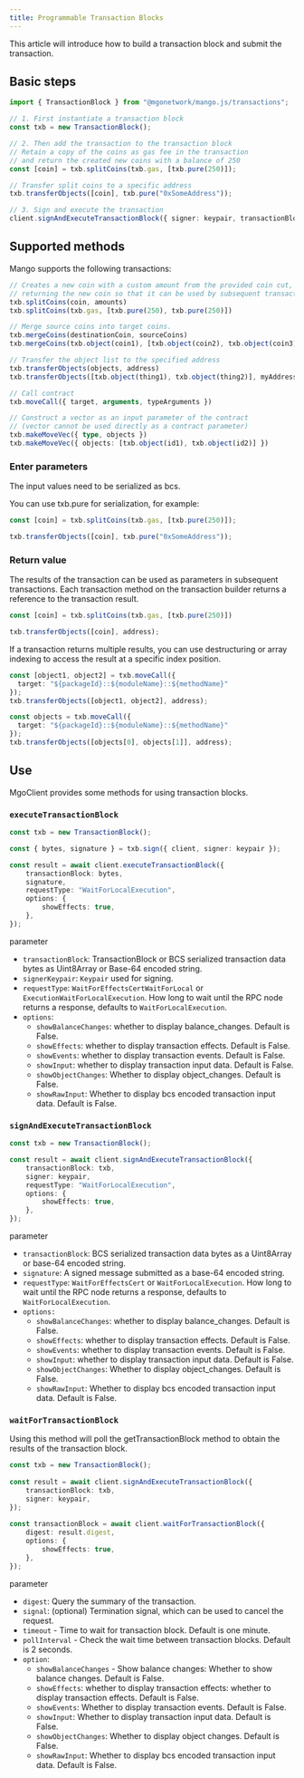 ```yaml
---
title: Programmable Transaction Blocks
---
```


This article will introduce how to build a transaction block and submit the transaction.

## Basic steps

```TypeScript
import { TransactionBlock } from "@mgonetwork/mango.js/transactions";

// 1. First instantiate a transaction block
const txb = new TransactionBlock();

// 2. Then add the transaction to the transaction block
// Retain a copy of the coins as gas fee in the transaction
// and return the created new coins with a balance of 250
const [coin] = txb.splitCoins(txb.gas, [txb.pure(250)]);

// Transfer split coins to a specific address
txb.transferObjects([coin], txb.pure("0xSomeAddress"));

// 3. Sign and execute the transaction
client.signAndExecuteTransactionBlock({ signer: keypair, transactionBlock: txb });
```

## Supported methods

Mango supports the following transactions:

```TypeScript
// Creates a new coin with a custom amount from the provided coin cut,
// returning the new coin so that it can be used by subsequent transactions.
txb.splitCoins(coin, amounts)
txb.splitCoins(txb.gas, [txb.pure(250), txb.pure(250)])

// Merge source coins into target coins.
txb.mergeCoins(destinationCoin, sourceCoins)
txb.mergeCoins(txb.object(coin1), [txb.object(coin2), txb.object(coin3)])

// Transfer the object list to the specified address
txb.transferObjects(objects, address)
txb.transferObjects([txb.object(thing1), txb.object(thing2)], myAddress)

// Call contract
txb.moveCall({ target, arguments, typeArguments })

// Construct a vector as an input parameter of the contract
// (vector cannot be used directly as a contract parameter)
txb.makeMoveVec({ type, objects })
txb.makeMoveVec({ objects: [txb.object(id1), txb.object(id2)] })
```

### Enter parameters

The input values need to be serialized as bcs.

You can use txb.pure for serialization, for example:

```TypeScript
const [coin] = txb.splitCoins(txb.gas, [txb.pure(250)]);

txb.transferObjects([coin], txb.pure("0xSomeAddress"));
```

### Return value

The results of the transaction can be used as parameters in subsequent transactions. Each transaction method on the transaction builder returns a reference to the transaction result.

```TypeScript
const [coin] = txb.splitCoins(txb.gas, [txb.pure(250)])

txb.transferObjects([coin], address);
```

If a transaction returns multiple results, you can use destructuring or array indexing to access the result at a specific index position.

```TypeScript
const [object1, object2] = txb.moveCall({
  target: "${packageId}::${moduleName}::${methodName}"
});
txb.transferObjects([object1, object2], address);

const objects = txb.moveCall({
  target: "${packageId}::${moduleName}::${methodName}"
});
txb.transferObjects([objects[0], objects[1]], address);
```

## Use

MgoClient provides some methods for using transaction blocks.

### `executeTransactionBlock`

```TypeScript
const txb = new TransactionBlock();

const { bytes, signature } = txb.sign({ client, signer: keypair });

const result = await client.executeTransactionBlock({
	transactionBlock: bytes,
	signature,
	requestType: "WaitForLocalExecution",
	options: {
		showEffects: true,
	},
});
```

parameter

- `transactionBlock`: TransactionBlock or BCS serialized transaction data bytes as Uint8Array or Base-64 encoded string.
- `signerKeypair`: `Keypair` used for signing.
- `requestType`: `WaitForEffectsCertWaitForLocal` or `ExecutionWaitForLocalExecution`. How long to wait until the RPC node returns a response, defaults to `WaitForLocalExecution`.
- `options`:
  - `showBalanceChanges`: whether to display balance_changes. Default is False.
  - `showEffects`: whether to display transaction effects. Default is False.
  - `showEvents`: whether to display transaction events. Default is False.
  - `showInput`: whether to display transaction input data. Default is False.
  - `showObjectChanges`: Whether to display object_changes. Default is False.
  - `showRawInput`: Whether to display bcs encoded transaction input data. Default is False.

### **`signAndExecuteTransactionBlock`**

```TypeScript
const txb = new TransactionBlock();

const result = await client.signAndExecuteTransactionBlock({
	transactionBlock: txb,
	signer: keypair,
	requestType: "WaitForLocalExecution",
	options: {
		showEffects: true,
	},
});
```

parameter

- `transactionBlock`: BCS serialized transaction data bytes as a Uint8Array or base-64 encoded string.
- `signature`: A signed message submitted as a base-64 encoded string.
- `requestType`: `WaitForEffectsCert` or `WaitForLocalExecution`. How long to wait until the RPC node returns a response, defaults to `WaitForLocalExecution`.
- `options:`
  - `showBalanceChanges`: whether to display balance_changes. Default is False.
  - `showEffects`: whether to display transaction effects. Default is False.
  - `showEvents`: whether to display transaction events. Default is False.
  - `showInput`: whether to display transaction input data. Default is False.
  - `showObjectChanges`: Whether to display object_changes. Default is False.
  - `showRawInput`: Whether to display bcs encoded transaction input data. Default is False.

### **`waitForTransactionBlock`**

Using this method will poll the getTransactionBlock method to obtain the results of the transaction block.

```TypeScript
const txb = new TransactionBlock();
 
const result = await client.signAndExecuteTransactionBlock({
	transactionBlock: txb,
	signer: keypair,
});
 
const transactionBlock = await client.waitForTransactionBlock({
	digest: result.digest,
	options: {
		showEffects: true,
	},
});
```

parameter

- `digest`: Query the summary of the transaction.
- `signal`: (optional) Termination signal, which can be used to cancel the request.
- `timeout` - Time to wait for transaction block. Default is one minute.
- `pollInterval` - Check the wait time between transaction blocks. Default is 2 seconds.
- `option`:
  - `showBalanceChanges` - Show balance changes: Whether to show balance changes. Default is False.
  - `showEffects`: whether to display transaction effects: whether to display transaction effects. Default is False.
  - `showEvents`: Whether to display transaction events. Default is False.
  - `showInput`: Whether to display transaction input data. Default is False.
  - `showObjectChanges`: Whether to display object changes. Default is False.
  - `showRawInput`: Whether to display bcs encoded transaction input data. Default is False.
